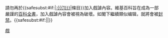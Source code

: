{{{icon|[[File:Nuvola apps important.svg|25px]] }}}請勿再於{{<includeonly>safesubst:</includeonly>#if:{{{1|}}}|[[:{{{1}}}]]|條目}}加入戲謔內容。維基百科旨在成為一部嚴謹的[[維基百科:維基百科不是什麼|百科全書]]，加入戲謔內容會被視為破壞。如閣下繼續類似编辑，就將會被[[維基百科:封禁方針|封禁]]。{{<includeonly>safesubst:</includeonly>#if:{{{2|}}}|{{{2}}}|}}<!-- Template:uw-joke3 --><noinclude>
{{Templatesnotice|series = uw-joke|s1 = uw-j3|max = 4im}}
[[Category:用戶警告模板|戲]]
</noinclude>